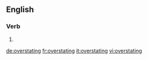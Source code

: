 ==English==

===Verb===
{{head|en|present participle}}

# {{present participle of|overstate|lang=en|nocat=1}}

[[de:overstating]]
[[fr:overstating]]
[[it:overstating]]
[[vi:overstating]]